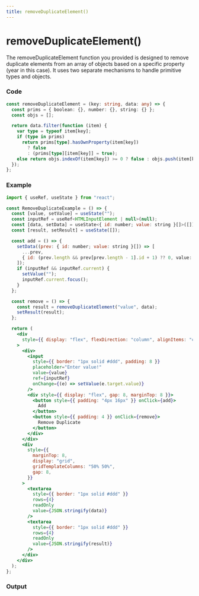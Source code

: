 ```yaml
---
title: removeDuplicateElement()
---
```



# removeDuplicateElement()

The removeDuplicateElement function you provided is designed to remove duplicate elements from an array of objects based on a specific property (year in this case). It uses two separate mechanisms to handle primitive types and objects.

### Code

```ts title="removeDuplicateElement.ts"
const removeDuplicateElement = (key: string, data: any) => {
  const prims = { boolean: {}, number: {}, string: {} };
  const objs = [];

  return data.filter(function (item) {
    var type = typeof item[key];
    if (type in prims)
      return prims[type].hasOwnProperty(item[key])
        ? false
        : (prims[type][item[key]] = true);
    else return objs.indexOf(item[key]) >= 0 ? false : objs.push(item[key]);
  });
};
```

### Example

```jsx
import { useRef, useState } from "react";

const RemoveDuplicateExample = () => {
  const [value, setValue] = useState("");
  const inputRef = useRef<HTMLInputElement | null>(null);
  const [data, setData] = useState<{ id: number; value: string }[]>([]);
  const [result, setResult] = useState([]);

  const add = () => {
    setData((prev: { id: number; value: string }[]) => [
      ...prev,
      { id: (prev.length && prev[prev.length - 1].id + 1) ?? 0, value: value },
    ]);
    if (inputRef && inputRef.current) {
      setValue("");
      inputRef.current.focus();
    }
  };

  const remove = () => {
    const result = removeDuplicateElement("value", data);
    setResult(result);
  };

  return (
    <div
      style={{ display: "flex", flexDirection: "column", alignItems: "center" }}
    >
      <div>
        <input
          style={{ border: "1px solid #ddd", padding: 8 }}
          placeholder="Enter value!"
          value={value}
          ref={inputRef}
          onChange={(e) => setValue(e.target.value)}
        />
        <div style={{ display: "flex", gap: 8, marginTop: 8 }}>
          <button style={{ padding: "4px 16px" }} onClick={add}>
            Add
          </button>
          <button style={{ padding: 4 }} onClick={remove}>
            Remove Duplicate
          </button>
        </div>
      </div>
      <div
        style={{
          marginTop: 8,
          display: "grid",
          gridTemplateColumns: "50% 50%",
          gap: 8,
        }}
      >
        <textarea
          style={{ border: "1px solid #ddd" }}
          rows={4}
          readOnly
          value={JSON.stringify(data)}
        />
        <textarea
          style={{ border: "1px solid #ddd" }}
          rows={4}
          readOnly
          value={JSON.stringify(result)}
        />
      </div>
    </div>
  );
};
```

### Output

<RemoveDuplicateExample />
